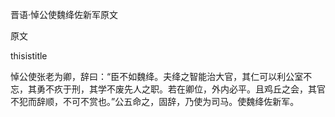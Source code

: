 


晋语·悼公使魏绛佐新军原文

原文

thisistitle

悼公使张老为卿，辞曰：“臣不如魏绛。夫绛之智能治大官，其仁可以利公室不忘，其勇不疚于刑，其学不废先人之职。若在卿位，外内必平。且鸡丘之会，其官不犯而辞顺，不可不赏也。”公五命之，固辞，乃使为司马。使魏绛佐新军。

